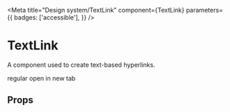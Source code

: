 
<Meta
    title="Design system/TextLink"
    component={TextLink}
    parameters={{
        badges: ['accessible'],
    }}
/>

# TextLink

A component used to create text-based hyperlinks.

<Canvas>
    <Story
        name="Main demo"
        parameters={{
            docs: { source: { type: 'code' } },
        }}
    >
        <Stack space="medium" align="start">
            <TextLink href="https://www.doist.com/">regular</TextLink>
            <TextLink href="https://www.doist.com/" openInNewTab={true}>
                open in new tab
            </TextLink>
        </Stack>
    </Story>
</Canvas>

## Props

<ArgsTable of={TextLink} />
